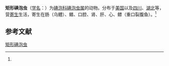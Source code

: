 {{Speciesbox
| name = 矩形碘泡虫
| status = 
| status_system = 
| image = 
| genus = Myxobolus
| species = oblongus
| authority = (Gurley, 1893)<ref name='id9557'>{{cite web| url =http://www.bioinfo.cn/db05/BjdwSpecies.php?action=view&id=9557| title =矩形碘泡虫| work =《中国动物物种编目数据库》| publisher =中国科学院微生物研究所| author =中国科学院动物研究所| accessdate =2009-04-16| deadurl =yes| archiveurl =https://web.archive.org/web/20160305002038/http://www.bioinfo.cn/db05/BjdwSpecies.php?action=view&id=9557| archivedate =2016-03-05}}</ref>
}}

'''矩形碘泡虫'''（[[学名|学名]]：{{lang|la|''Myxobolus oblongus''}}）为[[碘泡科|碘泡科]][[碘泡虫属|碘泡虫属]]的动物。分布于[[美国|美国]]以及[[四川|四川]]、[[湖北|湖北]]等，营[[寄生|寄生]]生活，寄生在肠（乌鳢）、鳍、口腔、肾、肝、心、鳔（重口裂腹鱼）。<ref name='id9557'/>

== 参考文献 ==
{{reflist}}

{{Wikispecies|Myxobolus oblongus}}

[[Category:碘泡虫属|矩形碘泡虫]]


{{Cnidarian-stub}}